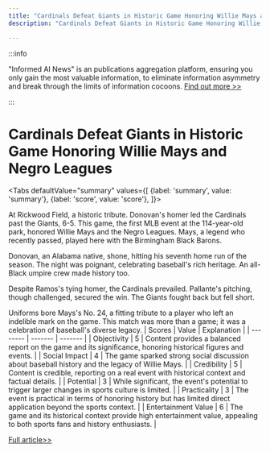 ```yaml
---
title: "Cardinals Defeat Giants in Historic Game Honoring Willie Mays and Negro Leagues"
description: "Cardinals Defeat Giants in Historic Game Honoring Willie Mays and Negro Leagues"

---
```



:::info

"Informed AI News" is an publications aggregation platform, ensuring you only gain the most valuable information, to eliminate information asymmetry and break through the limits of information cocoons.  [Find out more >>](/)

:::

# Cardinals Defeat Giants in Historic Game Honoring Willie Mays and Negro Leagues


<Tabs
	defaultValue="summary"
	values={[
	{label: 'summary', value: 'summary'},
	{label: 'score', value: 'score'},
]}>
<TabItem value="summary">


At Rickwood Field, a historic tribute. Donovan's homer led the Cardinals past the Giants, 6-5. This game, the first MLB event at the 114-year-old park, honored Willie Mays and the Negro Leagues. Mays, a legend who recently passed, played here with the Birmingham Black Barons.

Donovan, an Alabama native, shone, hitting his seventh home run of the season. The night was poignant, celebrating baseball's rich heritage. An all-Black umpire crew made history too.

Despite Ramos's tying homer, the Cardinals prevailed. Pallante's pitching, though challenged, secured the win. The Giants fought back but fell short.

Uniforms bore Mays's No. 24, a fitting tribute to a player who left an indelible mark on the game. This match was more than a game; it was a celebration of baseball's diverse legacy.
</TabItem>
<TabItem value="score">
	| Scores     | Value   | Explanation |
	| -------- | ------- | ------- |
	| Objectivity  | 5    | Content provides a balanced report on the game and its significance, honoring historical figures and events.    |
	| Social Impact | 4     | The game sparked strong social discussion about baseball history and the legacy of Willie Mays.    |
	| Credibility    | 5    | Content is credible, reporting on a real event with historical context and factual details.    |
	| Potential    | 3    | While significant, the event's potential to trigger larger changes in sports culture is limited.    |
	| Practicality    | 3    | The event is practical in terms of honoring history but has limited direct application beyond the sports context.    |
	| Entertainment Value    | 6    | The game and its historical context provide high entertainment value, appealing to both sports fans and history enthusiasts.    |
</TabItem>
</Tabs>

[Full article>>](https://apnews.com/article/giants-cardinals-score-rickwood-field-willie-mays-ece348cab4c3d7f0d5f09d6c14c1c9bd)
